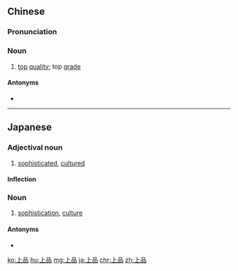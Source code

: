 ==Chinese==
{{zh-forms}}

===Pronunciation===
{{zh-pron
|m=shàngpǐn
|c=soeng6 ban2
|h=pfs=song-phín
|mn=xm,qz,tw:siōng-phín/zz:siāng-phín
|cat=n
}}

===Noun===
{{zh-noun}}

# [[top]] [[quality]]; top [[grade]]

====Antonyms====
* {{zh-l|下品}}

----

==Japanese==
{{ja-kanjitab|じょう|ひん|yomi=on}}

===Adjectival noun===
{{ja-adj|infl=な|じょうひん}}

# [[sophisticated]], [[cultured]]

====Inflection====
{{ja-na|じょうひん}}

===Noun===
{{ja-noun|じょうひん}}

# [[sophistication]], [[culture]]

====Antonyms====
* {{ja-r|下品|げひん}}

[[ko:上品]]
[[hu:上品]]
[[mg:上品]]
[[ja:上品]]
[[chr:上品]]
[[zh:上品]]